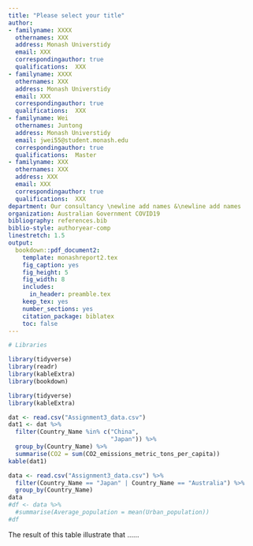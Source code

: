 ```yaml
---
title: "Please select your title"
author:
- familyname: XXXX
  othernames: XXX
  address: Monash Universtidy
  email: XXX
  correspondingauthor: true
  qualifications:  XXX
- familyname: XXXX
  othernames: XXX
  address: Monash Universtidy
  email: XXX
  correspondingauthor: true
  qualifications:  XXX
- familyname: Wei
  othernames: Juntong
  address: Monash Universtidy
  email: jwei55@student.monash.edu
  correspondingauthor: true
  qualifications:  Master
- familyname: XXX
  othernames: XXX
  address: XXX
  email: XXX
  correspondingauthor: true
  qualifications:  XXX
department: Our consultancy \newline add names &\newline add names
organization: Australian Government COVID19
bibliography: references.bib
biblio-style: authoryear-comp
linestretch: 1.5
output:
  bookdown::pdf_document2:
    template: monashreport2.tex
    fig_caption: yes
    fig_height: 5
    fig_width: 8
    includes:
      in_header: preamble.tex
    keep_tex: yes
    number_sections: yes
    citation_package: biblatex
    toc: false
---
```


```r
# Libraries

library(tidyverse)
library(readr)
library(kableExtra)
library(bookdown)

```



\section*{Country XX1 and YY1"}

\section*{Country XX2 and YY2}
```r
library(tidyverse)
library(kableExtra)
```

```r
dat <- read.csv("Assignment3_data.csv")
dat1 <- dat %>%
  filter(Country_Name %in% c("China",
                             "Japan")) %>%
  group_by(Country_Name) %>%
  summarise(CO2 = sum(CO2_emissions_metric_tons_per_capita))
kable(dat1)
```

\section*{Country XX3 and YY3}

```r
data <- read.csv("Assignment3_data.csv") %>% 
  filter(Country_Name == "Japan" | Country_Name == "Australia") %>% 
  group_by(Country_Name)
data
#df <- data %>% 
  #summarise(Average_population = mean(Urban_population))
#df
```
The result of this table illustrate that ......


